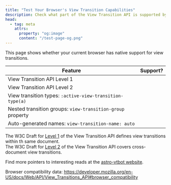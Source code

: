 ```yaml
---
title: "Test Your Browser's View Transition Capabilities"
description: Check what part of the View Transition API is supported by your browser
head:
  - tag: meta
    attrs:
      property: "og:image"
      content: "/test-page-og.png"
---
```


This page shows whether your current browser has native support for view transitions.

|Feature|Support?|
|-------|---------|
|View Transition API Level 1|<span id="level1"/>|
|View Transition API Level 2|<span id="level2"/>|
|View transition types: `:active-view-transition-type(a)`|<span id="level2vtt"/>|
|Nested transition groups: `view-transition-group` property|<span id="level2vtg"/>|
|Auto-generated names: `view-transition-name: auto`|<span id="level2vtn"/>|

The W3C Draft for [Level 1](https://drafts.csswg.org/css-view-transitions-1/) of the View Transition API defines view transitions within th same document.\
The W3C Draft for [Level 2]( https://drafts.csswg.org/css-view-transitions-2/) of the View Transition API covers cross-document view transitions.

Find more pointers to interesting reads at the [astro-vtbot website](https://events-3bg.pages.dev/jotter/api/references/).



Browser compatibility data: https://developer.mozilla.org/en-US/docs/Web/API/View_Transitions_API#browser_compatibility

<style>{`
	#level1::before {
			content: 'Not supported';
		}
	#level2::before {
			content: 'Not supported';
		}
	#level2vtg::before {
			content: 'Not supported';
		}
	#level2vtn::before {
			content: 'Not supported';
		}
	#level2vtt::before {
			content: 'Not supported';
		}

	@supports (view-transition-name: a) {
		#level1::before {
			content: 'Supported';
			background-color: lightgreen;
			color: black;
			display: inline-block;
			margin: auto;
			padding: 0.5ex 1ex;
			width: 100%;
		}
	}
	@supports (view-transition-class: a) {
		#level2::before {
			content: 'Supported';
			background-color: lightgreen;
			color: black;
			display: inline-block;
			margin: auto;
			padding: 0.5ex 1ex;
			width: 100%;
		}
	}
	@supports (view-transition-group: normal) {
		#level2vtg::before {
			content: 'Supported';
			background-color: lightgreen;
			color: black;
			display: inline-block;
			margin: auto;
			padding: 0.5ex 1ex;
			width: 100%;
		}
	}
	@supports (view-transition-name: auto) {
		#level2vtn::before {
			content: 'Supported';
			background-color: lightgreen;
			color: black;
			display: inline-block;
			margin: auto;
			padding: 0.5ex 1ex;
			width: 100%;
		}
	}
	@supports (selector(:active-view-transition-type(type))) {
		#level2vtt::before {
			content: 'Supported';
			background-color: lightgreen;
			color: black;
			display: inline-block;
			margin: auto;
			padding: 0.5ex 1ex;
			width: 100%;
		}
	}
`}</style>
